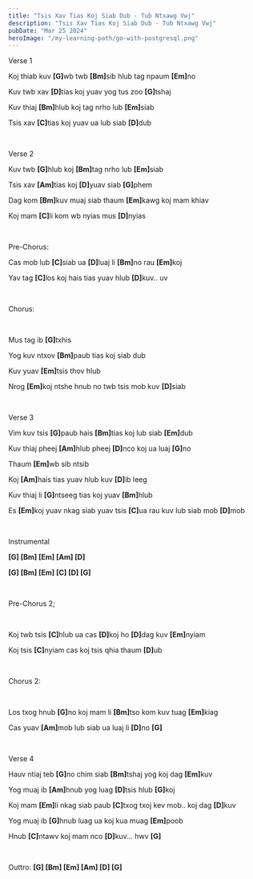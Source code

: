 ```yaml
---
title: "Tsis Xav Tias Koj Siab Dub - Tub Ntxawg Vwj"
description: "Tsis Xav Tias Koj Siab Dub - Tub Ntxawg Vwj"
pubDate: "Mar 25 2024"
heroImage: "/my-learning-path/go-with-postgresql.png"
---
```


Verse 1

Koj thiab kuv <b>[G]</b>wb twb <b>[Bm]</b>sib hlub tag npaum <b>[Em]</b>no

Kuv twb xav <b>[D]</b>tias koj yuav yog tus zoo <b>[G]</b>tshaj

Kuv thiaj <b>[Bm]</b>hlub koj tag nrho lub <b>[Em]</b>siab

Tsis xav <b>[C]</b>tias koj yuav ua lub siab <b>[D]</b>dub

<br />

Verse 2

Kuv twb <b>[G]</b>hlub koj <b>[Bm]</b>tag nrho lub <b>[Em]</b>siab

Tsis xav <b>[Am]</b>tias koj <b>[D]</b>yuav siab <b>[G]</b>phem

Dag kom <b>[Bm]</b>kuv muaj siab thaum <b>[Em]</b>kawg koj mam khiav

Koj mam <b>[C]</b>li kom wb nyias mus <b>[D]</b>nyias

<br />

Pre-Chorus:

Cas mob lub <b>[C]</b>siab ua <b>[D]</b>luaj li <b>[Bm]</b>no rau <b>[Em]</b>koj

Yav tag <b>[C]</b>los koj hais tias yuav hlub <b>[D]</b>kuv.. uv

<br />

Chorus:

<br />

Mus tag ib <b>[G]</b>txhis

Yog kuv ntxov <b>[Bm]</b>paub tias koj siab dub

Kuv yuav <b>[Em]</b>tsis thov hlub

Nrog <b>[Em]</b>koj ntshe hnub no twb tsis mob kuv <b>[D]</b>siab

<br />

Verse 3

Vim kuv tsis <b>[G]</b>paub hais <b>[Bm]</b>tias koj lub siab <b>[Em]</b>dub

Kuv thiaj pheej <b>[Am]</b>hlub pheej <b>[D]</b>nco koj ua luaj <b>[G]</b>no

Thaum <b>[Em]</b>wb sib ntsib

Koj <b>[Am]</b>hais tias yuav hlub kuv <b>[D]</b>ib leeg

Kuv thiaj li <b>[G]</b>ntseeg tias koj yuav <b>[Bm]</b>hlub

Es <b>[Em]</b>koj yuav nkag siab yuav tsis <b>[C]</b>ua rau kuv lub siab mob <b>[D]</b>mob

<br />

Instrumental

<b>[G] [Bm] [Em] [Am] [D]</b>

<b>[G] [Bm] [Em] [C] [D] [G]</b>

<br />

Pre-Chorus 2;

<br />

Koj twb tsis <b>[C]</b>hlub ua cas <b>[D]</b>koj ho <b>[D]</b>dag kuv <b>[Em]</b>nyiam

Koj tsis <b>[C]</b>nyiam cas koj tsis qhia thaum <b>[D]</b>ub

<br />

Chorus 2:

<br />

Los txog hnub <b>[G]</b>no koj mam li <b>[Bm]</b>tso kom kuv tuag <b>[Em]</b>kiag

Cas yuav <b>[Am]</b>mob lub siab ua luaj li <b>[D]</b>no <b>[G]</b>

<br />

Verse 4

Hauv ntiaj teb <b>[G]</b>no chim siab <b>[Bm]</b>tshaj yog koj dag <b>[Em]</b>kuv

Yog muaj ib <b>[Am]</b>hnub yog luag <b>[D]</b>tsis hlub <b>[G]</b>koj

Koj mam <b>[Em]</b>li nkag siab paub <b>[C]</b>txog txoj kev mob.. koj dag <b>[D]</b>kuv

Yog muaj ib <b>[G]</b>hnub luag ua koj kua muag <b>[Em]</b>poob

Hnub <b>[C]</b>ntawv koj mam nco <b>[D]</b>kuv... hwv <b>[G]</b>

<br />

Outtro: <b>[G] [Bm] [Em] [Am] [D] [G]</b>
